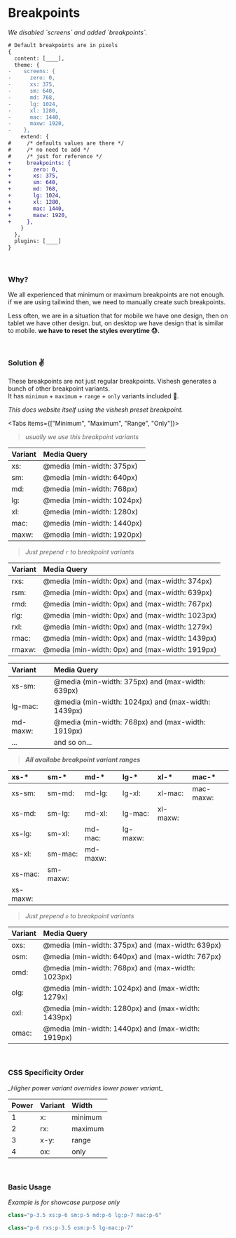 
# Breakpoints

<Callout type="warning">
  <em>We disabled `screens` and added `breakpoints`.</em>
</Callout>

```diff
# Default breakpoints are in pixels
{
  content: [____],
  theme: {
-    screens: {
-      zero: 0,
-      xs: 375,
-      sm: 640,
-      md: 768,
-      lg: 1024,
-      xl: 1280,
-      mac: 1440,
-      maxw: 1920,
-    },
    extend: {
#     /* defaults values are there */
#     /* no need to add */
#     /* just for reference */
+     breakpoints: {
+       zero: 0,
+       xs: 375,
+       sm: 640,
+       md: 768,
+       lg: 1024,
+       xl: 1280,
+       mac: 1440,
+       maxw: 1920,
+     },
    }
  },
  plugins: [____]
}
```

<br />

### **Why?**

We all experienced that minimum or maximum breakpoints are not enough. if we are using tailwind then, we need to manually create such breakpoints.<br />

Less often, we are in a situation that for mobile we have one design, then on tablet we have other design. but, on desktop we have design that is similar to mobile. **we have to reset the styles everytime 😓.**

<br />

### **Solution** ✌️

These breakpoints are not just regular breakpoints. Vishesh generates a bunch of other breakpoint variants. <br />
It has `minimum` + `maximum` + `range` + `only` variants included 🤘.

<Callout type="info">
  <em>This docs website itself using the vishesh preset breakpoint.</em>
</Callout>

<br />

<Tabs items={["Minimum", "Maximum", "Range", "Only"]}>

  <Tab>

> <em>usually we use this breakpoint variants</em>

| Variant | Media Query                |
| :------ | :------------------------- |
| xs:     | @media (min-width: 375px)  |
| sm:     | @media (min-width: 640px)  |
| md:     | @media (min-width: 768px)  |
| lg:     | @media (min-width: 1024px) |
| xl:     | @media (min-width: 1280x)  |
| mac:    | @media (min-width: 1440px) |
| maxw:   | @media (min-width: 1920px) |

  </Tab>

  <Tab>

> <em>Just prepend `r` to breakpoint variants</em>

| Variant | Media Query                                     |
| :------ | :---------------------------------------------- |
| rxs:    | @media (min-width: 0px) and (max-width: 374px)  |
| rsm:    | @media (min-width: 0px) and (max-width: 639px)  |
| rmd:    | @media (min-width: 0px) and (max-width: 767px)  |
| rlg:    | @media (min-width: 0px) and (max-width: 1023px) |
| rxl:    | @media (min-width: 0px) and (max-width: 1279x)  |
| rmac:   | @media (min-width: 0px) and (max-width: 1439px) |
| rmaxw:  | @media (min-width: 0px) and (max-width: 1919px) |

  </Tab>

  <Tab>

| Variant  | Media Query                                        |
| :------- | :------------------------------------------------- |
| xs-sm:   | @media (min-width: 375px) and (max-width: 639px)   |
| lg-mac:  | @media (min-width: 1024px) and (max-width: 1439px) |
| md-maxw: | @media (min-width: 768px) and (max-width: 1919px)  |
| ...      | and so on...                                       |

> <em>**All availabe breakpoint variant ranges**</em>

| xs-\*    | sm-\*    | md-\*    | lg-\*    | xl-\*    | mac-\*    |
| :------- | :------- | :------- | :------- | :------- | :-------- |
| xs-sm:   | sm-md:   | md-lg:   | lg-xl:   | xl-mac:  | mac-maxw: |
| xs-md:   | sm-lg:   | md-xl:   | lg-mac:  | xl-maxw: |           |
| xs-lg:   | sm-xl:   | md-mac:  | lg-maxw: |          |           |
| xs-xl:   | sm-mac:  | md-maxw: |          |          |           |
| xs-mac:  | sm-maxw: |          |          |          |           |
| xs-maxw: |          |          |          |          |           |

  </Tab>

  <Tab>

> <em>Just prepend `o` to breakpoint variants</em>

| Variant | Media Query                                        |
| :------ | :------------------------------------------------- |
| oxs:    | @media (min-width: 375px) and (max-width: 639px)   |
| osm:    | @media (min-width: 640px) and (max-width: 767px)   |
| omd:    | @media (min-width: 768px) and (max-width: 1023px)  |
| olg:    | @media (min-width: 1024px) and (max-width: 1279x)  |
| oxl:    | @media (min-width: 1280px) and (max-width: 1439px) |
| omac:   | @media (min-width: 1440px) and (max-width: 1919px) |

  </Tab>

</Tabs>

<br />

### CSS Specificity Order

<Callout type="info">
  <em>_Higher power variant overrides lower power variant_</em>
</Callout>

| Power | Variant | Width   |
| :---- | :------ | :------ |
| 1     | x:      | minimum |
| 2     | rx:     | maximum |
| 3     | x-y:    | range   |
| 4     | ox:     | only    |

<br />

### Basic Usage

<Callout type="info">
  <em>Example is for showcase purpose only</em>
</Callout>

```js filename="Before"
class="p-3.5 xs:p-6 sm:p-5 md:p-6 lg:p-7 mac:p-6"
```

```js filename="After"
class="p-6 rxs:p-3.5 osm:p-5 lg-mac:p-7"
```
